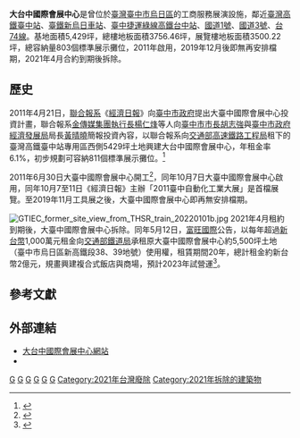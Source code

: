 {{DISPLAYTITLE:大台中國際會展中心}}
{{不是|臺中國際會展中心|臺中國際展覽館}}
{{Infobox Modern Building
|name=大台中國際會展中心<br/><small>Greater Taichung International Expo Center</small>
|image=Greater Taichung International Expo Center front view 20180825.jpg
|caption=大台中國際會展中心
|location_town=[[臺灣|臺灣]][[臺中市|臺中市]][[烏日區|烏日區]]高鐵五路161號
|location_country={{ROC}}
|architect=
|owner = 
|client = [[聯合報系|聯合報系]]金傳媒集團
|construction_start_date=2011年6月30日
|completion_date=2011年10月7日
|date_demolished= 2021年4月
}}

'''大台中國際會展中心'''是曾位於[[臺灣|臺灣]][[臺中市|臺中市]][[烏日區|烏日區]]的工商服務展演設施，鄰近[[臺灣高鐵|臺灣高鐵]][[高鐵台中站|臺中站]]、[[台灣鐵路|臺鐵]][[新烏日車站|新烏日車站]]、[[臺中捷運綠線|臺中捷運綠線]][[高鐵台中站_(台中捷運)|高鐵台中站]]、[[中山高速公路|國道1號]]、[[福爾摩沙高速公路|國道3號]]、[[台74線|台74線]]。基地面積5,429坪，總樓地板面積3756.46坪，展覽樓地板面積3500.22坪，總容納量803個標準展示攤位，2011年啟用，2019年12月後即無再安排檔期，2021年4月合約到期後拆除。

==歷史==
2011年4月21日，[[聯合報系|聯合報系]]《[[經濟日報_(台灣)|經濟日報]]》向[[臺中市政府|臺中市政府]]提出大臺中國際會展中心投資計畫，聯合報系[[金傳媒集團|金傳媒集團]][[執行長|執行長]][[楊仁烽|楊仁烽]]等人向[[臺中市市長|臺中市市長]][[胡志強_(1948年)|胡志強]]與[[臺中市政府經濟發展局|臺中市政府經濟發展局]]局長[[黃晴曉|黃晴曉]]簡報投資內容，以聯合報系向[[交通部高速鐵路工程局|交通部高速鐵路工程局]]租下的臺灣高鐵臺中站專用區西側5429坪土地興建大台中國際會展中心，年租金率6.1%，初步規劃可容納811個標準展示攤位。<ref>{{Cite web|url=|author=張明慧|language=zh-tw|title=高鐵台中站專區 聯合報系打造會展中心|publisher=[[聯合報|聯合報]]|date=2011-04-22|accessdate=2018-08-25}}</ref>

2011年6月30日大臺中國際會展中心開工<ref>{{Cite web|url=|author=宋健生|language=zh-tw|title=大台中會展中心 開工動土 10月開幕展|publisher=經濟日報|date=2011-07-01|accessdate=2018-08-25}}</ref>，同年10月7日大臺中國際會展中心啟用，同年10月7至11日《經濟日報》主辦「2011臺中自動化工業大展」是首檔展覽。至2019年11月工具展之後，大臺中國際會展中心即再無安排檔期。

[[File:GTIEC_former_site_view_from_THSR_train_20220101b.jpg|thumb]]
2021年4月租約到期後，大臺中國際會展中心拆除。同年5月12日，[[富旺國際|富旺國際]]公告，以每年超過[[新台幣|新台幣]]1,000萬元租金向[[交通部鐵道局|交通部鐵道局]]承租原大臺中國際會展中心約5,500坪土地（臺中市烏日區新高鐵段38、39地號）使用權，租賃期間20年，總計租金約新台幣2億元，規畫興建複合式飯店與商場，預計2023年試營運<ref>{{Cite web|url=https://house.udn.com/house/story/5889/5454604|author=游智文|language=zh-tw|title=烏日要衝了？原會展中心土地轉租 年租1千萬|work=經濟日報即時新聞|publisher=[[聯合新聞網|聯合新聞網]]|date=2021-05-13|accessdate=2021-06-23|archive-date=2021-05-14|archive-url=https://web.archive.org/web/20210514055009/https://house.udn.com/house/story/5889/5454604|dead-url=no}}</ref>。

== 參考文獻 ==
{{reflist}}

==外部連結==
*[http://edn.udn.com/gti/ 大台中國際會展中心網站]{{Wayback|url=http://edn.udn.com/gti/ |date=20131126155304 }}
*{{facebook|gti.edn}}

{{portal bar|台灣|臺中|建築|經濟}}

[[Category:台中市已拆除建築物|G]]
[[Category:台灣展覽館|G]]
[[Category:烏日區|G]]
[[Category:聯合報系|G]]
[[Category:2011年台灣建立|G]]
[[Category:2011年完工建築物|G]]
[[Category:2021年台灣廢除|Category:2021年台灣廢除]]
[[Category:2021年拆除的建築物|Category:2021年拆除的建築物]]